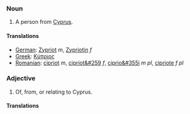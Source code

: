 ===Noun===

# A person from [[Cyprus]].

====Translations====

*[[German]]: [[Zypriot]] ''m'', [[Zypriotin]] ''f''
*[[Greek]]: [[Κύπριος]]
*[[Romanian]]: [[cipriot]] ''m'', [[cipriot&#259]] ''f'', [[ciprio&#355i]] ''m pl'', [[cipriote]] ''f pl''

===Adjective===

# Of, from, or relating to Cyprus.

====Translations====